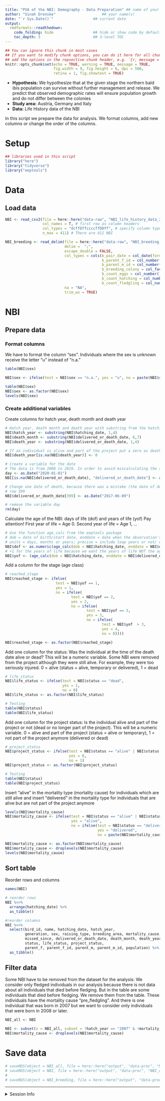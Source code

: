 ```yaml
---
title: "PVA of the NBI: Demography - Data Preparation" ## name of your project
author: "Sinah Drenske"                     ## your name(s)
date: "`r Sys.Date()`"                  ## current date
output:
  rmdformats::readthedown:
    code_folding: hide                  ## hide or show code by default?
    toc_depth: 3                        ## 3-level TOC
---
```


```r
## You can ignore this chunk in most cases
## If you want to modify chunk options, you can do it here for all chunks or
## add the options in the repsective chunk header, e.g. `{r, message = FALSE}`
knitr::opts_chunk$set(echo = TRUE, warning = TRUE, message = TRUE,
                      fig.width = 9, fig.height = 6, dpi = 500, 
                      retina = 1, fig.showtext = TRUE)
```

* **Hypothesis:** We hypothesize that at the given stage the northern bald ibis population can survive without further management and release. We predict that observed demographic rates will ensure population growth and do not differ between the colonies 
* **Study area:** Austria, Germany and Italy
* **Data:** Life History data of the NBI

In this script we prepare the data for analysis. We format columns, add new columns or change the order of the columns.

# Setup
```r
## libraries used in this script
library("here")
library("tidyverse")
library("eeptools")
```


# Data
## Load data
```r
NBI <- read_csv2(file = here::here("data-raw", "NBI_life_history_data_2008_2019.csv"), 
                 col_names = T, # first row as column headers
                 col_types = "dcffDffccccffDDff", # specify column types
                 n_max = 411) # There are 411 NBI

NBI_breeding <- read_delim(file = here::here("data-raw", "NBI_breeding_data_2008_2019.csv"), 
                           delim =  ";", 
                           escape_double = FALSE, 
                           col_types = cols(b_pair_date = col_date(format = "%d.%m.%Y"), 
                                            b_parent_f_id = col_number(), 
                                            b_parent_m_id = col_number(), 
                                            b_breeding_colony = col_factor(levels = c("Burghausen", "Kuchl")), 
                                            b_count_eggs = col_number(), 
                                            b_count_hatching = col_number(), 
                                            b_count_fledgling = col_number()), 
                           na = "NA", 
                           trim_ws = TRUE) 
```

# NBI
## Prepare data
### Format columns
We have to format the column "sex". Individuals where the sex is unknown receive the letter "u" instead of "n.a."

```r
table(NBI$sex)

NBI$sex <- ifelse(test = NBI$sex == "n.a.", yes = "u", no = paste(NBI$sex))

table(NBI$sex)
NBI$sex <- as.factor(NBI$sex)
levels(NBI$sex)
```

### Create additional variables
Create columns for hatch year, death month and death year
```r
# Hatch year, death month and death year with substring from the hatching or death date
NBI$hatch_year <- substring(NBI$hatching_date, 1,4)
NBI$death_month <- substring(NBI$delivered_or_death_date, 6,7)
NBI$death_year <- substring(NBI$delivered_or_death_date, 1,4)

# If an individual is alive and part of the project put a zero as death year 
NBI$death_year[is.na(NBI$death_year)] <- 0

# Create a variable for the date
# The data is from 2008 to 2019. In order to avoid miscalculating the survival probabilities, all NBI that were alive at the end of 2019 receive the date of death 01.01.2020
day <- as.Date("2020-01-01")
NBI[is.na(NBI$delivered_or_death_date), "delivered_or_death_date"] <- as.Date(day)

# Change one date of death, because there was a mistake (the date of death was before the hatching date). We set the death date to the same date as the hatching date
# row 399 
NBI$delivered_or_death_date[399] <- as.Date("2017-06-09")

# remove the variable day
rm(day)
```

Calculate the age of the NBI: days of life (dof) and years of life (yof)
Pay attention! First year of life = Age 0. Second year of life = Age 1, ...
```r
# Use the function age_calc from the eeptools package
# dob = date of birth/start date, enddate = date when the observation's age is of interest, 
# units = days, months or years; precise = include leap years or not/ only full years or not
NBI$dof <- as.numeric(age_calc(dob = NBI$hatching_date, enddate = NBI$delivered_or_death_date, units = "days", precise = F))
# +1 for the years of life because we want the years of life NOT the age
NBI$yof <- (age_calc(dob = NBI$hatching_date, enddate = NBI$delivered_or_death_date, units = "years", precise = F) +1)
```

Add a column for the stage (age class) 
```r
# reached_stage
NBI$reached_stage <- ifelse(
                       test = NBI$yof == 1, 
                       yes = 1, 
                       no = ifelse(
                              test = NBI$yof == 2, 
                              yes = 2, 
                              no = ifelse(
                                     test = NBI$yof == 3, 
                                     yes = 3, 
                                     no = ifelse(
                                            test = NBI$yof  > 3, 
                                            yes = 4, 
                                            no = 0))))

NBI$reached_stage <- as.factor(NBI$reached_stage)
```


Add one column for the status: 
Was the individual at the time of the death date alive or dead? This will be a numeric variable. Some NBI were removed from the project although they were still alive. For example, they were too seriously injured. 
0 = alive (status = alive, temporary or delivered), 1 = dead
```r
# life_status
NBI$life_status <- ifelse(test = NBI$status == "dead", 
                          yes = 1, 
                          no = 0)
NBI$life_status <- as.factor(NBI$life_status)

# Testing
table(NBI$status)
table(NBI$life_status)
```


Add one column for the project status: 
Is the individual alive and part of the project or not (dead or no longer part of the project). This will be a numeric variable.
0 = alive and part of the project (status = alive or temporary), 1 = not part of the project anymore (delivered or dead)
```r
# project_status
NBI$project_status <- ifelse(test = NBI$status == "alive" | NBI$status == "temporary", 
                             yes = 0, 
                             no = 1)
NBI$project_status <- as.factor(NBI$project_status)

# Testing
table(NBI$status)
table(NBI$project_status)
```

Insert "alive" in the mortality type (mortality cause) for individuals which are still alive and insert "delivered" in the mortality type for individuals that are alive but are not part of the project anymore
```r
levels(NBI$mortality_cause)
NBI$mortality_cause <- ifelse(test = NBI$status == "alive" | NBI$status == "temporary", 
                              yes = "alive", 
                              no = ifelse(test = NBI$status == "delivered", 
                                          yes = "delivered", 
                                          no = paste(NBI$mortality_cause))) 

NBI$mortality_cause <- as.factor(NBI$mortality_cause)
NBI$mortality_cause <- droplevels(NBI$mortality_cause)
levels(NBI$mortality_cause)
```

## Sort table
Reorder rows and columns
```r
names(NBI)
```

```r
# reorder rows
NBI %<>%
  arrange(hatching_date) %>%
  as_tibble()
```


```r
#reorder columns
NBI %<>% 
  select(bird_id, name, hatching_date, hatch_year, 
         generation, sex, raising_type, breeding_area, mortality_cause, mortality_verified, 
         missed_since, delivered_or_death_date, death_month, death_year, dof, yof, reached_stage, 
         status, life_status, project_status, 
         parent_f, parent_f_id, parent_m, parent_m_id, population) %>%
  as_tibble()
```


## Filter data
Some NBI have to be removed from the dataset for the analysis:
We consider only fledged individuals in our analysis because there is not data about all individuals that died before fledging. But in the table are some individuals that died before fledging. We remove them from the table. These individuals have the mortality cause "pre_fledgling".
And there is one individual that was born in 2007 but we want to consider only individuals that were born in 2008 or later.

```r
NBI_all <- NBI

NBI <- subset(x = NBI_all, subset = !hatch_year == "2007" & !mortality_cause == "pre_fledgling")
NBI$mortality_cause <- droplevels(NBI$mortality_cause)
```


# Save data
```r
# saveRDS(object = NBI_all, file = here::here("output", "data-proc", "NBI_all_data.rds"))
# saveRDS(object = NBI, file = here::here("output", "data-proc", "NBI_data.rds"))
# 
# saveRDS(object = NBI_breeding, file = here::here("output", "data-proc", "NBI_breeding.rds"))
```


***

<details><summary>Session Info</summary>

```r
## DO NOT REMOVE!
## We store the settings of your computer and the current versions of the
## packages used to allow for reproducibility
Sys.time()
git2r::repository() ## uncomment if you are using GitHub
sessionInfo()
```

</details>

